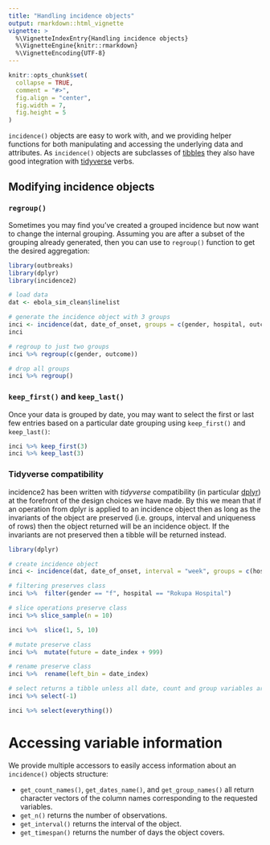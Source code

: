 ```yaml
---
title: "Handling incidence objects"
output: rmarkdown::html_vignette
vignette: >
  %\VignetteIndexEntry{Handling incidence objects}
  %\VignetteEngine{knitr::rmarkdown}
  %\VignetteEncoding{UTF-8}
---
```


```r
knitr::opts_chunk$set(
  collapse = TRUE,
  comment = "#>",
  fig.align = "center",
  fig.width = 7,
  fig.height = 5
)
```

`incidence()` objects are easy to work with, and we providing helper functions for both manipulating and accessing the underlying data and attributes.
As `incidence()` objects are subclasses of [tibbles](https://tibble.tidyverse.org/) they also have good integration with [tidyverse](https://www.tidyverse.org/) verbs.

## Modifying incidence objects

### `regroup()`
Sometimes you may find you've created a grouped incidence but now want to change the internal grouping.
Assuming you are after a subset of the grouping already generated, then you can use to `regroup()` function to get the desired aggregation:

```r
library(outbreaks)
library(dplyr)
library(incidence2)

# load data
dat <- ebola_sim_clean$linelist

# generate the incidence object with 3 groups
inci <- incidence(dat, date_of_onset, groups = c(gender, hospital, outcome), interval = "week")
inci

# regroup to just two groups
inci %>% regroup(c(gender, outcome))

# drop all groups
inci %>% regroup()
```

### `keep_first()` and `keep_last()`
Once your data is grouped by date, you may want to select the first or last few entries based on a particular date grouping using `keep_first()` and `keep_last()`:

```r
inci %>% keep_first(3)
inci %>% keep_last(3)
```

### Tidyverse compatibility
incidence2 has been written with *tidyverse* compatibility (in particular [dplyr](https://dplyr.tidyverse.org/)) at the forefront of the design choices we have made.
By this we mean that if an operation from dplyr is applied to an incidence object then as long as the invariants of the object are preserved (i.e. groups, interval and uniqueness of rows) then the object returned will be an incidence object.
If the invariants are not preserved then a tibble will be returned instead.

```r
library(dplyr)

# create incidence object
inci <- incidence(dat, date_of_onset, interval = "week", groups = c(hospital, gender))

# filtering preserves class
inci %>%  filter(gender == "f", hospital == "Rokupa Hospital")

# slice operations preserve class
inci %>% slice_sample(n = 10)

inci %>%  slice(1, 5, 10)

# mutate preserve class
inci %>%  mutate(future = date_index + 999)

# rename preserve class
inci %>%  rename(left_bin = date_index)

# select returns a tibble unless all date, count and group variables are preserved
inci %>% select(-1)

inci %>% select(everything())
```

# Accessing variable information
We provide multiple accessors to easily access information about an `incidence()` objects structure:

* `get_count_names()`, `get_dates_name()`, and `get_group_names()` all return character vectors of the column names corresponding to the requested variables.
* `get_n()` returns the number of observations.
* `get_interval()` returns the interval of the object.
* `get_timespan()` returns the number of days the object covers.
